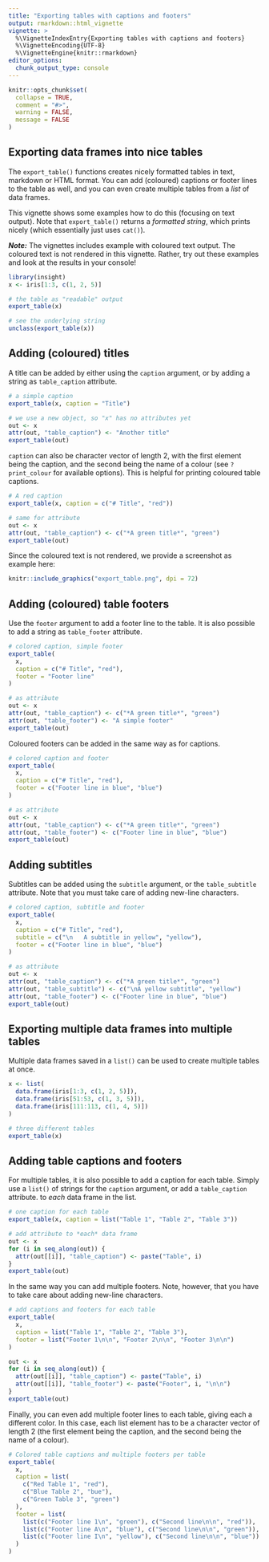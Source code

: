 ---
title: "Exporting tables with captions and footers"
output: rmarkdown::html_vignette
vignette: >
  %\VignetteIndexEntry{Exporting tables with captions and footers}
  %\VignetteEncoding{UTF-8}
  %\VignetteEngine{knitr::rmarkdown}
editor_options: 
  chunk_output_type: console
---

```{r, include = FALSE}
knitr::opts_chunk$set(
  collapse = TRUE,
  comment = "#>",
  warning = FALSE,
  message = FALSE
)
```

## Exporting data frames into nice tables

The `export_table()` functions creates nicely formatted tables in text, markdown or HTML format. You can add (coloured) captions or footer lines to the table as well, and you can even create multiple tables from a *list* of data frames.

This vignette shows some examples how to do this (focusing on text output). Note that `export_table()` returns a *formatted string*, which prints nicely (which essentially just uses `cat()`).

***Note:*** The vignettes includes example with coloured text output. The coloured text is not rendered in this vignette. Rather, try out these examples and look at the results in your console!

```{r}
library(insight)
x <- iris[1:3, c(1, 2, 5)]

# the table as "readable" output
export_table(x)

# see the underlying string
unclass(export_table(x))
```

## Adding (coloured) titles

A title can be added by either using the `caption` argument, or by adding a string as `table_caption` attribute.

```{r}
# a simple caption
export_table(x, caption = "Title")

# we use a new object, so "x" has no attributes yet
out <- x
attr(out, "table_caption") <- "Another title"
export_table(out)
```

`caption` can also be character vector of length 2, with the first element being the caption, and the second being the name of a colour (see `?print_colour` for available options). This is helpful for printing coloured table captions.

```{r}
# A red caption
export_table(x, caption = c("# Title", "red"))

# same for attribute
out <- x
attr(out, "table_caption") <- c("*A green title*", "green")
export_table(out)
```

Since the coloured text is not rendered, we provide a screenshot as example here:

```{r echo=FALSE, out.width="50%"}
knitr::include_graphics("export_table.png", dpi = 72)
```


## Adding (coloured) table footers

Use the `footer` argument to add a footer line to the table. It is also possible to add a string as `table_footer` attribute. 

```{r}
# colored caption, simple footer
export_table(
  x,
  caption = c("# Title", "red"),
  footer = "Footer line"
)

# as attribute
out <- x
attr(out, "table_caption") <- c("*A green title*", "green")
attr(out, "table_footer") <- "A simple footer"
export_table(out)
```

Coloured footers can be added in the same way as for captions.

```{r}
# colored caption and footer
export_table(
  x,
  caption = c("# Title", "red"),
  footer = c("Footer line in blue", "blue")
)

# as attribute
out <- x
attr(out, "table_caption") <- c("*A green title*", "green")
attr(out, "table_footer") <- c("Footer line in blue", "blue")
export_table(out)
```

## Adding subtitles

Subtitles can be added using the `subtitle` argument, or the `table_subtitle` attribute. Note that you must take care of adding new-line characters.

```{r}
# colored caption, subtitle and footer
export_table(
  x,
  caption = c("# Title", "red"),
  subtitle = c("\n   A subtitle in yellow", "yellow"),
  footer = c("Footer line in blue", "blue")
)

# as attribute
out <- x
attr(out, "table_caption") <- c("*A green title*", "green")
attr(out, "table_subtitle") <- c("\nA yellow subtitle", "yellow")
attr(out, "table_footer") <- c("Footer line in blue", "blue")
export_table(out)
```

## Exporting multiple data frames into multiple tables

Multiple data frames saved in a `list()` can be used to create multiple tables at once.

```{r}
x <- list(
  data.frame(iris[1:3, c(1, 2, 5)]),
  data.frame(iris[51:53, c(1, 3, 5)]),
  data.frame(iris[111:113, c(1, 4, 5)])
)

# three different tables
export_table(x)
```

## Adding table captions and footers

For multiple tables, it is also possible to add a caption for each table. Simply use a `list()` of strings for the `caption` argument, or add a `table_caption` attribute. to *each* data frame in the list.

```{r}
# one caption for each table
export_table(x, caption = list("Table 1", "Table 2", "Table 3"))

# add attribute to *each* data frame
out <- x
for (i in seq_along(out)) {
  attr(out[[i]], "table_caption") <- paste("Table", i)
}
export_table(out)
```

In the same way you can add multiple footers. Note, however, that you have to take care about adding new-line characters.

```{r}
# add captions and footers for each table
export_table(
  x,
  caption = list("Table 1", "Table 2", "Table 3"),
  footer = list("Footer 1\n\n", "Footer 2\n\n", "Footer 3\n\n")
)

out <- x
for (i in seq_along(out)) {
  attr(out[[i]], "table_caption") <- paste("Table", i)
  attr(out[[i]], "table_footer") <- paste("Footer", i, "\n\n")
}
export_table(out)
```

Finally, you can even add multiple footer lines to each table, giving each a different color. In this case, each list element has to be a character vector of length 2 (the first element being the caption, and the second being the name of a colour).

```{r}
# Colored table captions and multiple footers per table
export_table(
  x,
  caption = list(
    c("Red Table 1", "red"),
    c("Blue Table 2", "bue"),
    c("Green Table 3", "green")
  ),
  footer = list(
    list(c("Footer line 1\n", "green"), c("Second line\n\n", "red")),
    list(c("Footer line A\n", "blue"), c("Second line\n\n", "green")),
    list(c("Footer line I\n", "yellow"), c("Second line\n\n", "blue"))
  )
)
```
